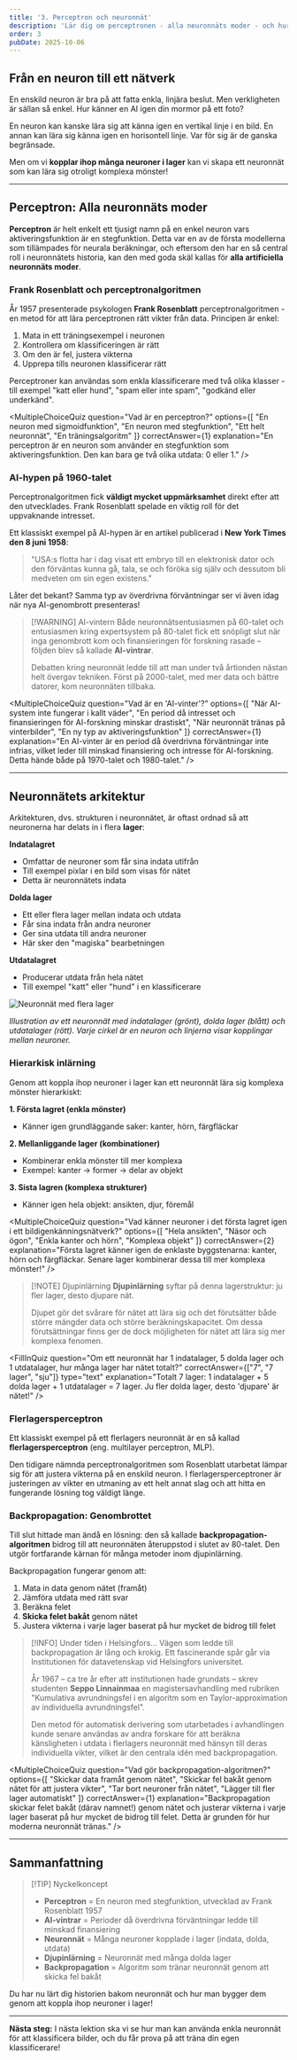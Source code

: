 ```yaml
---
title: '3. Perceptron och neuronnät'
description: 'Lär dig om perceptronen - alla neuronnäts moder - och hur man bygger de första enkla neuronnäten genom att koppla ihop neuroner i lager.'
order: 3
pubDate: 2025-10-06
---
```



## Från en neuron till ett nätverk

En enskild neuron är bra på att fatta enkla, linjära beslut. Men verkligheten är sällan så enkel. Hur känner en AI igen din mormor på ett foto?

En neuron kan kanske lära sig att känna igen en vertikal linje i en bild. En annan kan lära sig känna igen en horisontell linje. Var för sig är de ganska begränsade.

Men om vi **kopplar ihop många neuroner i lager** kan vi skapa ett neuronnät som kan lära sig otroligt komplexa mönster!

---

## Perceptron: Alla neuronnäts moder

**Perceptron** är helt enkelt ett tjusigt namn på en enkel neuron vars aktiveringsfunktion är en stegfunktion. Detta var en av de första modellerna som tillämpades för neurala beräkningar, och eftersom den har en så central roll i neuronnätets historia, kan den med goda skäl kallas för **alla artificiella neuronnäts moder**.

### Frank Rosenblatt och perceptronalgoritmen

År 1957 presenterade psykologen **Frank Rosenblatt** perceptronalgoritmen - en metod för att lära perceptronen rätt vikter från data. Principen är enkel:

1. Mata in ett träningsexempel i neuronen
2. Kontrollera om klassificeringen är rätt
3. Om den är fel, justera vikterna
4. Upprepa tills neuronen klassificerar rätt

Perceptroner kan användas som enkla klassificerare med två olika klasser - till exempel "katt eller hund", "spam eller inte spam", "godkänd eller underkänd".

<MultipleChoiceQuiz 
  question="Vad är en perceptron?"
  options={[
    "En neuron med sigmoidfunktion",
    "En neuron med stegfunktion",
    "Ett helt neuronnät",
    "En träningsalgoritm"
  ]}
  correctAnswer={1}
  explanation="En perceptron är en neuron som använder en stegfunktion som aktiveringsfunktion. Den kan bara ge två olika utdata: 0 eller 1."
/>

### AI-hypen på 1960-talet

Perceptronalgoritmen fick **väldigt mycket uppmärksamhet** direkt efter att den utvecklades. Frank Rosenblatt spelade en viktig roll för det uppvaknande intresset. 

Ett klassiskt exempel på AI-hypen är en artikel publicerad i **New York Times den 8 juni 1958**:

> "USA:s flotta har i dag visat ett embryo till en elektronisk dator och den förväntas kunna gå, tala, se och föröka sig själv och dessutom bli medveten om sin egen existens."

Låter det bekant? Samma typ av överdrivna förväntningar ser vi även idag när nya AI-genombrott presenteras!

> [!WARNING] AI-vintern
> Både neuronnätsentusiasmen på 60-talet och entusiasmen kring expertsystem på 80-talet fick ett snöpligt slut när inga genombrott kom och finansieringen för forskning rasade – följden blev så kallade **AI-vintrar**.
> 
> Debatten kring neuronnät ledde till att man under två årtionden nästan helt övergav tekniken. Först på 2000-talet, med mer data och bättre datorer, kom neuronnäten tillbaka.

<MultipleChoiceQuiz 
  question="Vad är en 'AI-vinter'?"
  options={[
    "När AI-system inte fungerar i kallt väder",
    "En period då intresset och finansieringen för AI-forskning minskar drastiskt",
    "När neuronnät tränas på vinterbilder",
    "En ny typ av aktiveringsfunktion"
  ]}
  correctAnswer={1}
  explanation="En AI-vinter är en period då överdrivna förväntningar inte infrias, vilket leder till minskad finansiering och intresse för AI-forskning. Detta hände både på 1970-talet och 1980-talet."
/>

---

## Neuronnätets arkitektur

Arkitekturen, dvs. strukturen i neuronnätet, är oftast ordnad så att neuronerna har delats in i flera **lager**:

**Indatalagret** 
- Omfattar de neuroner som får sina indata utifrån
- Till exempel pixlar i en bild som visas för nätet
- Detta är neuronnätets indata

**Dolda lager**
- Ett eller flera lager mellan indata och utdata
- Får sina indata från andra neuroner
- Ger sina utdata till andra neuroner
- Här sker den "magiska" bearbetningen

**Utdatalagret**
- Producerar utdata från hela nätet
- Till exempel "katt" eller "hund" i en klassificerare

![Neuronnät med flera lager](../../assets/images/Colored_neural_network.png)

*Illustration av ett neuronnät med indatalager (grönt), dolda lager (blått) och utdatalager (rött). Varje cirkel är en neuron och linjerna visar kopplingar mellan neuroner.*

### Hierarkisk inlärning

Genom att koppla ihop neuroner i lager kan ett neuronnät lära sig komplexa mönster hierarkiskt:

**1. Första lagret (enkla mönster)**
- Känner igen grundläggande saker: kanter, hörn, färgfläckar

**2. Mellanliggande lager (kombinationer)**
- Kombinerar enkla mönster till mer komplexa
- Exempel: kanter → former → delar av objekt

**3. Sista lagren (komplexa strukturer)**
- Känner igen hela objekt: ansikten, djur, föremål

<MultipleChoiceQuiz 
  question="Vad känner neuroner i det första lagret igen i ett bildigenkänningsnätverk?"
  options={[
    "Hela ansikten",
    "Näsor och ögon",
    "Enkla kanter och hörn",
    "Komplexa objekt"
  ]}
  correctAnswer={2}
  explanation="Första lagret känner igen de enklaste byggstenarna: kanter, hörn och färgfläckar. Senare lager kombinerar dessa till mer komplexa mönster!"
/>

> [!NOTE] Djupinlärning
> **Djupinlärning** syftar på denna lagerstruktur: ju fler lager, desto djupare nät. 
> 
> Djupet gör det svårare för nätet att lära sig och det förutsätter både större mängder data och större beräkningskapacitet. Om dessa förutsättningar finns ger de dock möjligheten för nätet att lära sig mer komplexa fenomen.

<FillInQuiz 
  question="Om ett neuronnät har 1 indatalager, 5 dolda lager och 1 utdatalager, hur många lager har nätet totalt?"
  correctAnswer={["7", "7 lager", "sju"]}
  type="text"
  explanation="Totalt 7 lager: 1 indatalager + 5 dolda lager + 1 utdatalager = 7 lager. Ju fler dolda lager, desto 'djupare' är nätet!"
/>

### Flerlagersperceptron

Ett klassiskt exempel på ett flerlagers neuronnät är en så kallad **flerlagersperceptron** (eng. multilayer perceptron, MLP). 

Den tidigare nämnda perceptronalgoritmen som Rosenblatt utarbetat lämpar sig för att justera vikterna på en enskild neuron. I flerlagersperceptroner är justeringen av vikter en utmaning av ett helt annat slag och att hitta en fungerande lösning tog väldigt länge.

### Backpropagation: Genombrottet

Till slut hittade man ändå en lösning: den så kallade **backpropagation-algoritmen** bidrog till att neuronnäten återuppstod i slutet av 80-talet. Den utgör fortfarande kärnan för många metoder inom djupinlärning.

Backpropagation fungerar genom att:
1. Mata in data genom nätet (framåt)
2. Jämföra utdata med rätt svar
3. Beräkna felet
4. **Skicka felet bakåt** genom nätet
5. Justera vikterna i varje lager baserat på hur mycket de bidrog till felet

> [!INFO] Under tiden i Helsingfors…
> Vägen som ledde till backpropagation är lång och krokig. Ett fascinerande spår går via Institutionen för datavetenskap vid Helsingfors universitet. 
> 
> År 1967 – ca tre år efter att institutionen hade grundats – skrev studenten **Seppo Linnainmaa** en magistersavhandling med rubriken "Kumulativa avrundningsfel i en algoritm som en Taylor-approximation av individuella avrundningsfel".
> 
> Den metod för automatisk derivering som utarbetades i avhandlingen kunde senare användas av andra forskare för att beräkna känsligheten i utdata i flerlagers neuronnät med hänsyn till deras individuella vikter, vilket är den centrala idén med backpropagation.

<MultipleChoiceQuiz 
  question="Vad gör backpropagation-algoritmen?"
  options={[
    "Skickar data framåt genom nätet",
    "Skickar fel bakåt genom nätet för att justera vikter",
    "Tar bort neuroner från nätet",
    "Lägger till fler lager automatiskt"
  ]}
  correctAnswer={1}
  explanation="Backpropagation skickar felet bakåt (därav namnet!) genom nätet och justerar vikterna i varje lager baserat på hur mycket de bidrog till felet. Detta är grunden för hur moderna neuronnät tränas."
/>

---

## Sammanfattning

> [!TIP] Nyckelkoncept
> - **Perceptron** = En neuron med stegfunktion, utvecklad av Frank Rosenblatt 1957
> - **AI-vintrar** = Perioder då överdrivna förväntningar ledde till minskad finansiering
> - **Neuronnät** = Många neuroner kopplade i lager (indata, dolda, utdata)
> - **Djupinlärning** = Neuronnät med många dolda lager
> - **Backpropagation** = Algoritm som tränar neuronnät genom att skicka fel bakåt

Du har nu lärt dig historien bakom neuronnät och hur man bygger dem genom att koppla ihop neuroner i lager!

---

**Nästa steg:** I nästa lektion ska vi se hur man kan använda enkla neuronnät för att klassificera bilder, och du får prova på att träna din egen klassificerare!
